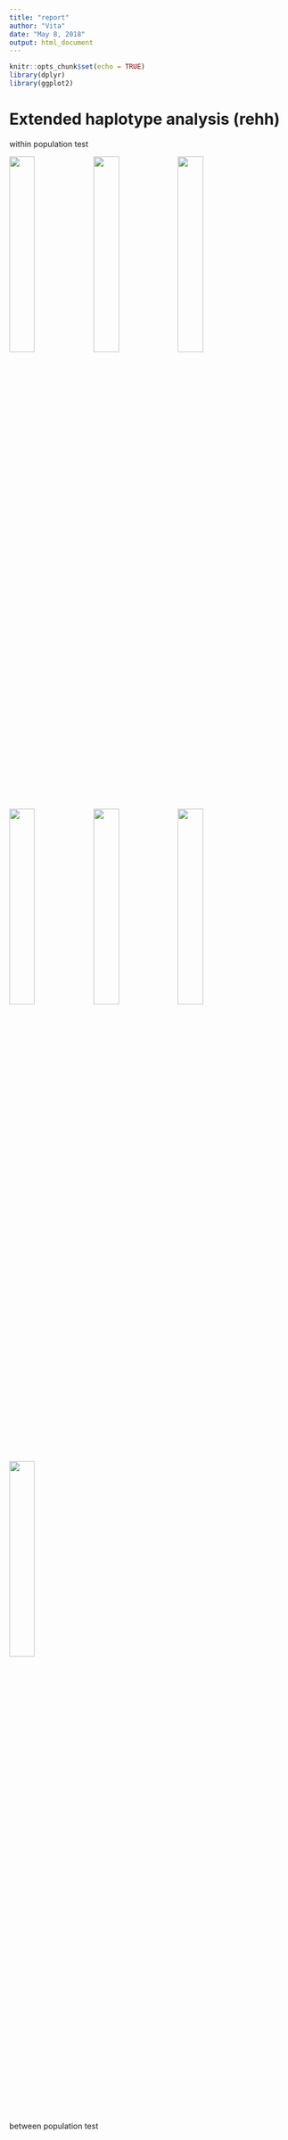 ```yaml
---
title: "report"
author: "Vita"
date: "May 8, 2018"
output: html_document
---
```


```r
knitr::opts_chunk$set(echo = TRUE)
library(dplyr)
library(ggplot2)
```

# Extended haplotype analysis (rehh)


within population test

<!-- ihs value (left) -- p-value (right): 1 line -- 1 population -->
<!-- ![](../graphs/ihsplot2.jpeg){width=50%}![](../graphs/ihsplot4.jpeg){width=50%} -->
<!-- ![](../graphs/ihsplot5.jpeg){width=50%}![](../graphs/ihsplot6.jpeg){width=50%} -->
<!-- ![](../graphs/ihsplot7.jpeg){width=50%}![](../graphs/ihsplot8.jpeg){width=50%} -->
<!-- ![](../graphs/ihsplot9.jpeg){width=50%}![](../graphs/ihsplot10.jpeg){width=50%} -->
<!-- ![](../graphs/ihsplot11.jpeg){width=50%}![](../graphs/ihsplot12.jpeg){width=50%} -->
<!-- ![](../graphs/ihsplot13.jpeg){width=50%}![](../graphs/ihsplot14.jpeg){width=50%} -->
<!-- ![](../graphs/ihsplot15.jpeg){width=50%}![](../graphs/ihsplot16.jpeg){width=50%} -->


<!-- p-values only by the population -->
![](../graphs/ihsplot4.jpeg){width=30%}![](../graphs/ihsplot6.jpeg){width=30%}![](../graphs/ihsplot8.jpeg){width=30%}
![](../graphs/ihsplot10.jpeg){width=30%}![](../graphs/ihsplot12.jpeg){width=30%}![](../graphs/ihsplot14.jpeg){width=30%}
![](../graphs/ihsplot16.jpeg){width=30%}


between population test






